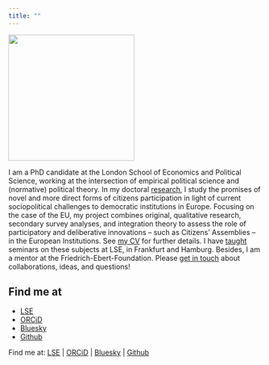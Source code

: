 ```yaml
---
title: ""
---
```

::: {.content-wrapper}
::: {.main-content}
::: {.profile-container}
::: {.profile-image}
![](personalphoto.jpeg){.img-fluid width="250" height="250"}
:::

::: {.profile-content}
I am a PhD candidate at the London School of Economics and Political Science, working at the intersection of empirical political science and (normative) political theory. In my doctoral [research](research.qmd), I study the promises of novel and more direct forms of citizens participation in light of current sociopolitical challenges to democratic institutions in Europe. Focusing on the case of the EU, my project combines original, qualitative research, secondary survey analyses, and integration theory to assess the role of participatory and deliberative innovations – such as Citizens’ Assemblies – in the European Institutions. See [my CV](CV.qmd) for further details. I have [taught](teaching.qmd) seminars on these subjects at LSE, in Frankfurt and Hamburg. Besides, I am a mentor at the Friedrich-Ebert-Foundation. Please [get in touch](contact.qmd) about collaborations, ideas, and questions!
:::
:::
:::

::: {.sidebar-links}
## Find me at
- [LSE](https://www.lse.ac.uk/european-institute/people/kindermann-paul)
- [ORCiD](https://orcid.org/0000-0002-0695-9509)
- [Bluesky](https://bsky.app/profile/paulkindermann.bsky.social)
- [Github](https://github.com/PAKindermann)
:::
::: {.mobile-find-me}
Find me at: [LSE](https://www.lse.ac.uk/european-institute/people/kindermann-paul) | [ORCiD](https://orcid.org/0000-0002-0695-9509) | [Bluesky](https://bsky.app/profile/paulkindermann.bsky.social) | [Github](https://github.com/PAKindermann)
:::
:::
